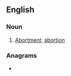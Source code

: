 ==English==

===Noun===
{{en-noun|-|s}}

# {{lb|en|obsolete}} [[abortment|Abortment]]; [[abortion]]
#: {{rfquotek|Joseph Hall}}

===Anagrams===
* {{anagrams|en|a=abeemnorst|bantersome}}